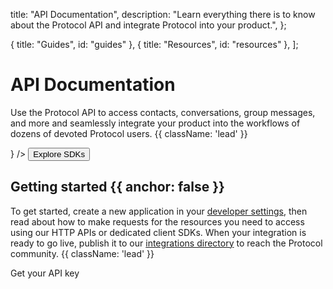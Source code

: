 
  title: "API Documentation",
  description:
    "Learn everything there is to know about the Protocol API and integrate Protocol into your product.",
};

  { title: "Guides", id: "guides" },
  { title: "Resources", id: "resources" },
];

<HeroPattern />

# API Documentation

Use the Protocol API to access contacts, conversations, group messages, and more and seamlessly integrate your product into the workflows of dozens of devoted Protocol users. {{ className: 'lead' }}

<div className="not-prose mb-16 mt-6 flex gap-3">
  <Link href="/quickstart">
    <ButtonClass
      name="Quickstart"
      righticon={<ArrowRightIcon width={16} height={16} className="stroke-2" />}
    />
  </Link>
  <Link href="/sdks">
    <Button variant="outline" className="!rounded-full !py-1">
      Explore SDKs
    </Button>
  </Link>
</div>

## Getting started {{ anchor: false }}

To get started, create a new application in your [developer settings](#), then read about how to make requests for the resources you need to access using our HTTP APIs or dedicated client SDKs. When your integration is ready to go live, publish it to our [integrations directory](#) to reach the Protocol community. {{ className: 'lead' }}

<div className="not-prose">
  <Link
    href="/sdks"
    className="text-primary-500 hover:text-primary-600 dark:text-primary-400 dark:hover:text-primary-300 flex w-max items-center gap-1.5 font-semibold transition-all"
  >
    <Text>Get your API key</Text>
    <ArrowRightIcon width={16} height={16} />
  </Link>
</div>

<Guides />

<Resources />
